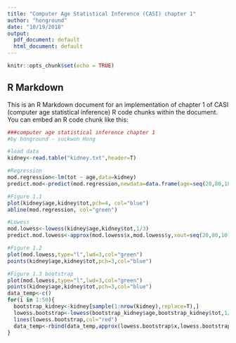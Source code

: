 ```yaml
---
title: "Computer Age Statistical Inference (CASI) chapter 1"
author: "honground"
date: "10/19/2018"
output:
  pdf_document: default
  html_document: default
---
```


```r
knitr::opts_chunk$set(echo = TRUE)
```

## R Markdown

This is an R Markdown document for an implementation of chapter 1 of CASI (computer age statistical inference) R code chunks within the document. You can embed an R code chunk like this:

```r
###computer age statistical inference chapter 1
#by honground - suckwon Hong

#load data
kidney<-read.table("kidney.txt",header=T)

#Regression
mod.regression<-lm(tot ~ age,data=kidney)
predict.mod<-predict(mod.regression,newdata=data.frame(age=seq(20,80,10)),se.fit=T)

#Figure 1.1
plot(kidney$age,kidney$tot,pch=4, col="blue")
abline(mod.regression, col="green")

#Lowess
mod.lowess<-lowess(kidney$age,kidney$tot,1/3)
predict.mod.lowess<-approx(mod.lowess$x,mod.lowess$y,xout=seq(20,80,10))

#Figure 1.2
plot(mod.lowess,type="l",lwd=3,col="green")
points(kidney$age,kidney$tot,pch=3,col="blue")

#Figure 1.3 bootstrap
plot(mod.lowess,type="l",lwd=3,col="green")
points(kidney$age,kidney$tot,pch=3,col="blue")
data_temp<-c()
for(i in 1:50){
  bootstrap_kidney<-kidney[sample(1:nrow(kidney),replace=T),]
  lowess.bootstrap<-lowess(bootstrap_kidney$age,bootstrap_kidney$tot,1/3)
  lines(lowess.bootstrap,col="red")
  data_temp<-rbind(data_temp,approx(lowess.bootstrap$x,lowess.bootstrap$y,xout=seq(20,80,10))$y)
}
```